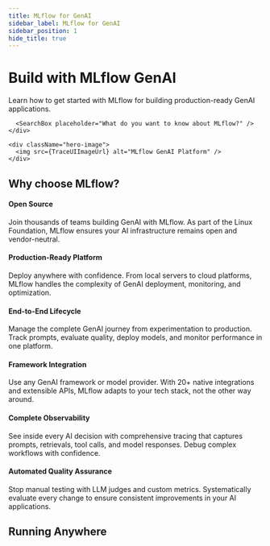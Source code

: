 ```yaml
---
title: MLflow for GenAI
sidebar_label: MLflow for GenAI
sidebar_position: 1
hide_title: true
---
```



<div className="hero-section">
  <div className="hero-content">
    <div className="hero-text">
      <h1>Build with MLflow GenAI</h1>
      <p>Learn how to get started with MLflow for building production-ready GenAI applications.</p>

      <SearchBox placeholder="What do you want to know about MLflow?" />
    </div>

    <div className="hero-image">
      <img src={TraceUIImageUrl} alt="MLflow GenAI Platform" />
    </div>

  </div>
</div>

<TilesGrid>
  <TileCard
    icon={Play}
    title="Get Started"
    description="Build your first GenAI app with MLflow"
    href="/genai/getting-started"
    linkText="Start building →"
  />

  <TileCard
    icon={Settings}
    title="Environment Setup"
    description="Install and configure MLflow"
    href="/genai/getting-started/connect-environment"
    linkText="Setup guide →"
  />

  <TileCard
    icon={BookOpen}
    title="API Reference"
    description="Complete API documentation"
    href="https://mlflow.org/docs/latest/api_reference/index.html"
    linkText="Browse APIs →"
  />

  <TileCard
    icon={Search}
    title="Tracing & Debug"
    description="Observe AI application flows"
    href="/genai/tracing"
    linkText="Start tracing →"
  />

  <TileCard
    icon={CheckCircle}
    title="Evaluation"
    description="Test and improve AI quality"
    href="/genai/eval-monitor/"
    linkText="Evaluate apps →"
  />

  <TileCard
    icon={Edit3}
    title="Prompt Engineering"
    description="Design and version prompts"
    href="/genai/prompt-version-mgmt/prompt-registry/"
    linkText="Engineer prompts →"
  />

  <TileCard
    icon={Rocket}
    title="Deploy & Serve"
    description="Production deployment guide"
    href="/genai/serving"
    linkText="Deploy apps →"
  />

  <TileCard
    icon={BarChart3}
    title="Classical ML"
    description="Traditional ML workflows"
    href="/ml"
    linkText="Explore ML →"
  />

  <TileCard
    icon={Link}
    title="Integrations"
    description="Framework connections"
    href="/genai/tracing/integrations"
    linkText="View integrations →"
  />
</TilesGrid>

## Why choose MLflow?

<div className="feature-highlights">
  <div className="highlight-item">
    <div className="highlight-content">
      <h4>Open Source</h4>
      <p>Join thousands of teams building GenAI with MLflow. As part of the Linux Foundation, MLflow ensures your AI infrastructure remains open and vendor-neutral.</p>
    </div>
  </div>
  <div className="highlight-item">
    <div className="highlight-content">
      <h4>Production-Ready Platform</h4>
      <p>Deploy anywhere with confidence. From local servers to cloud platforms, MLflow handles the complexity of GenAI deployment, monitoring, and optimization.</p>
    </div>
  </div>
  <div className="highlight-item">
    <div className="highlight-content">
      <h4>End-to-End Lifecycle</h4>
      <p>Manage the complete GenAI journey from experimentation to production. Track prompts, evaluate quality, deploy models, and monitor performance in one platform.</p>
    </div>
  </div>
  <div className="highlight-item">
    <div className="highlight-content">
      <h4>Framework Integration</h4>
      <p>Use any GenAI framework or model provider. With 20+ native integrations and extensible APIs, MLflow adapts to your tech stack, not the other way around.</p>
    </div>
  </div>
  <div className="highlight-item">
    <div className="highlight-content">
      <h4>Complete Observability</h4>
      <p>See inside every AI decision with comprehensive tracing that captures prompts, retrievals, tool calls, and model responses. Debug complex workflows with confidence.</p>
    </div>
  </div>
  <div className="highlight-item">
    <div className="highlight-content">
      <h4>Automated Quality Assurance</h4>
      <p>Stop manual testing with LLM judges and custom metrics. Systematically evaluate every change to ensure consistent improvements in your AI applications.</p>
    </div>
  </div>
</div>

## Running Anywhere

<Platform />
